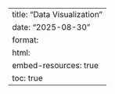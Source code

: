 ---
title: "Data Visualization"
date: "2025-08-30"
format:
  html:
    embed-resources: true
    toc: true
---